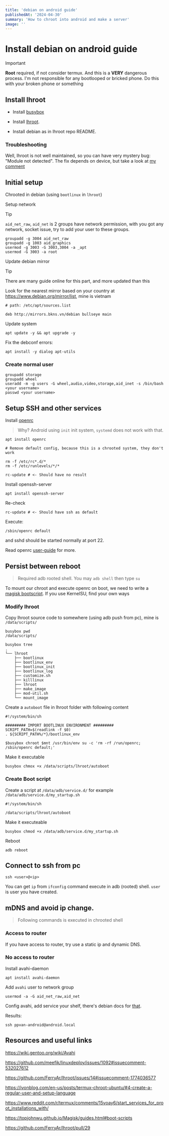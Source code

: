 ```yaml
---
title: 'debian on android guide'
publishedAt: '2024-04-30'
summary: 'How to chroot into android and make a server'
image: ''
---
```



# Install debian on android guide

> [!IMPORTANT]
> **Root** required, if not consider termux. And this is a **VERY** dangerous process. I'm not responsible for any bootlooped or bricked phone. Do this with your broken phone or something

## Install lhroot

- Install [busybox](https://github.com/Magisk-Modules-Alt-Repo/BuiltIn-BusyBox)

- Install [lhroot](https://github.com/FerryAr/lhroot).

- Install debian as in lhroot repo README.


### Troubleshooting

Well, lhroot is not well maintained, so you can have very mystery bug: "Module not detected". The fix depends on device, but take a look at [my comment](https://github.com/FerryAr/lhroot/issues/45#issuecomment-1946347252)


## Initial setup

Chrooted in debian (using `bootlinux` in `lhroot`)

Setup network

> [!TIP]
> `aid_net_raw`, `aid_net` is 2 groups have network permission, with you got any network, socket issue, try to add your user to these groups.

```
groupadd -g 3004 aid_net_raw
groupadd -g 1003 aid_graphics
usermod -g 3003 -G 3003,3004 -a _apt
usermod -G 3003 -a root
```

Update debian mirror

> [!TIP]
> There are many guide online for this part, and more updated than this

Look for the nearest mirror based on your country at https://www.debian.org/mirror/list, mine is vietnam


```
# path: /etc/apt/sources.list

deb http://mirrors.bkns.vn/debian bullseye main
```

Update system
```
apt update -y && apt upgrade -y
```

Fix the debconf errors:

```
apt install -y dialog apt-utils
```

### Create normal user

```
groupadd storage
groupadd wheel
useradd -m -g users -G wheel,audio,video,storage,aid_inet -s /bin/bash <your username>
passwd <your username>
```

## Setup SSH and other services


Install [openrc](https://github.com/OpenRC/openrc)

> Why? Android using `init` init system, `systemd` does not work with that.

```
apt install openrc

# Remove default config, because this is a chrooted system, they don't work

rm -f /etc/rc*.d/*
rm -f /etc/runlevels/*/*

rc-update # <- Should have no result
```

Install openssh-server

```
apt install openssh-server
```

Re-check

```
rc-update # <- Should have ssh as default
```

Execute:

```
/sbin/openrc default
```

and sshd should be started normally at port 22.

Read openrc [user-guide](https://github.com/OpenRC/openrc/blob/master/user-guide.md) for more.



## Persist between reboot

> Required adb rooted shell. You may `adb shell` then type `su`

To mount our chroot and execute openrc on boot, we need to write a [magisk bootscript](https://topjohnwu.github.io/Magisk/guides.html#boot-scripts). If you use KernelSU, find your own ways

### Modify lhroot

Copy lhroot source code to somewhere (using adb push from pc), mine is `/data/scripts/`
```
busybox pwd
/data/scripts/

busybox tree
.
└── lhroot
    ├── bootlinux
    ├── bootlinux_env
    ├── bootlinux_init
    ├── bootlinux_log
    ├── customize.sh
    ├── killlinux
    ├── lhroot
    ├── make_image
    ├── mod-util.sh
    └── mount_image
```

Create a `autoboot` file in lhroot folder with following content

```
#!/system/bin/sh

######### IMPORT BOOTLINUX ENVIRONMENT #########
SCRIPT_PATH=$(readlink -f $0)
. ${SCRIPT_PATH%/*}/bootlinux_env

$busybox chroot $mnt /usr/bin/env su -c 'rm -rf /run/openrc; /sbin/openrc default;'
```

Make it executable

```
busybox chmox +x /data/scripts/lhroot/autoboot
```

### Create Boot script

Create a script at `/data/adb/service.d/` for example `/data/adb/service.d/my_startup.sh`

```
#!/system/bin/sh

/data/scripts/lhroot/autoboot
```

Make it executeable

```
busybox chmod +x /data/adb/service.d/my_startup.sh
```

Reboot

```
adb reboot
```

## Connect to ssh from pc

```
ssh <user>@<ip>
```

You can get `ip` from `ifconfig` command execute in adb (rooted) shell. `user` is user you have created.

## mDNS and avoid ip change.

> Following commands is executed in chrooted shell 

### Access to router

If you have access to router, try use a static ip and dynamic DNS.

### No access to router

Install avahi-daemon

```
apt install avahi-daemon
```

Add `avahi` user to network group

```
usermod -a -G aid_net_raw,aid_net
```

Config avahi, add service your shelf, there's debian docs for [that](https://wiki.gentoo.org/wiki/Avahi).

Results:

```
ssh ppvan-android@android.local
```


## Resources and useful links

https://wiki.gentoo.org/wiki/Avahi

https://github.com/meefik/linuxdeploy/issues/1092#issuecomment-532027612

https://github.com/FerryAr/lhroot/issues/14#issuecomment-1774036577

https://ivonblog.com/en-us/posts/termux-chroot-ubuntu/#4-create-a-regular-user-and-setup-language

https://www.reddit.com/r/termux/comments/15voay6/start_services_for_proot_installations_with/

https://topjohnwu.github.io/Magisk/guides.html#boot-scripts

https://github.com/FerryAr/lhroot/pull/29